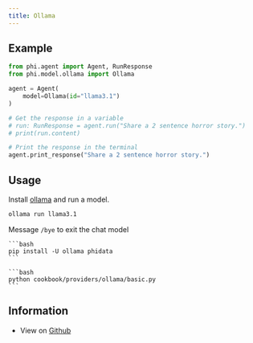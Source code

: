```yaml
---
title: Ollama
---
```


## Example

<CodeGroup>

```python agent.py
from phi.agent import Agent, RunResponse
from phi.model.ollama import Ollama

agent = Agent(
    model=Ollama(id="llama3.1")
)

# Get the response in a variable
# run: RunResponse = agent.run("Share a 2 sentence horror story.")
# print(run.content)

# Print the response in the terminal
agent.print_response("Share a 2 sentence horror story.")
```

</CodeGroup>

## Usage

Install [ollama](https://ollama.com) and run a model.

<Steps>

  <Step title="  Run your chat model">

  ```bash
  ollama run llama3.1
  ```

  Message `/bye` to exit the chat model

  </Step>
  <Snippet file="create-venv-step.mdx" />

  <Step title="Install libraries">

    ```bash
    pip install -U ollama phidata
    ```

  </Step>

  <Step title="Run Ollama Agent">

    ```bash
    python cookbook/providers/ollama/basic.py
    ```

  </Step>

  </Steps>

## Information

- View on [Github](https://github.com/phidatahq/phidata/tree/main/cookbook/providers/ollama/basic.py)
